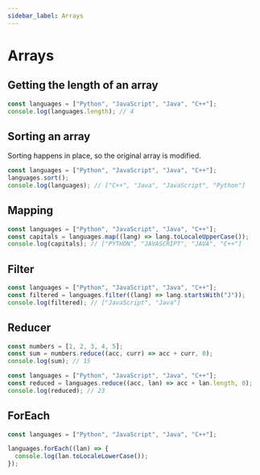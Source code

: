 ```yaml
---
sidebar_label: Arrays
---
```


# Arrays

## Getting the length of an array

```js
const languages = ["Python", "JavaScript", "Java", "C++"];
console.log(languages.length); // 4
```

## Sorting an array

Sorting happens in place, so the original array is modified.

```js
const languages = ["Python", "JavaScript", "Java", "C++"];
languages.sort();
console.log(languages); // ["C++", "Java", "JavaScript", "Python"]
```

## Mapping

```js
const languages = ["Python", "JavaScript", "Java", "C++"];
const capitals = languages.map((lang) => lang.toLocaleUpperCase());
console.log(capitals); // ["PYTHON", "JAVASCRIPT", "JAVA", "C++"]
```

## Filter

```js
const languages = ["Python", "JavaScript", "Java", "C++"];
const filtered = languages.filter((lang) => lang.startsWith("J"));
console.log(filtered); // ["JavaScript", "Java"]
```

## Reducer

```js
const numbers = [1, 2, 3, 4, 5];
const sum = numbers.reduce((acc, curr) => acc + curr, 0);
console.log(sum); // 15
```

```js
const languages = ["Python", "JavaScript", "Java", "C++"];
const reduced = languages.reduce((acc, lan) => acc + lan.length, 0);
console.log(reduced); // 23
```

## ForEach

```js
const languages = ["Python", "JavaScript", "Java", "C++"];

languages.forEach((lan) => {
  console.log(lan.toLocaleLowerCase());
});
```
